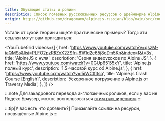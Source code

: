 ```yaml
---
title: Обучающие статьи и ролики
description: Список полезных русскоязычных ресурсов о фреймворке Alpine.js
origin: https://github.com/dragomano/alpinejs-russian/blob/main/src/content/docs/learning.mdx?plain=1
---
```



Устали от сухой теории и ищете практические примеры? Тогда эти ссылки могут вам пригодиться:

<CardGrid>
  <LinkCard
    title="Alpine Toolbox [English]"
    href="https://www.alpinetoolbox.com"
    description="Готовые примеры кода на Alpine.js"
  />
  <LinkCard
    title="Создание компонента Todos на Alpine.js"
    href="https://php.dragomano.ru/znakomstvo-s-populyarnymi-js-freymvorkami-chast-1/"
    description="Знакомство с современными JS фреймворками - Alpine.js"
  />
  <LinkCard
    title="Code Examples and Guides on Functionality with Alpine JS [English]"
    href="https://js.hyperui.dev"
    description="Уникальный ресурс с примерами готовых компонентов"
  />
</CardGrid>


<YouTubeGrid
  videos={[
    {
      href: 'https://www.youtube.com/watch?v=gszM-iaQMSs&list=PLFO2pzRBZxX2ZSfn-8W1d2e65j8oDm5Kn&index=1&t=3s',
      title: 'AlpineJS с нуля',
      description:
        'Серия видеоуроков по Alpine JS',
    },
    {
      href: 'https://www.youtube.com/watch?v=0GUp65155xY',
      title: 'Alpine.js полный курс',
      description: '1.5-часовой курс об Alpine.js',
    },
    {
      href: 'https://www.youtube.com/watch?v=r5iWCtfltso',
      title: 'Alpine.js Crash Course [English]',
      description: 'Ускоренное погружение в Alpine.js от Traversy Media',
    },
  ]}
/>

:::note
  Для закадрового перевода англоязычных роликов, если у вас не Яндекс Браузер, можно воспользоваться [этим расширением](https://github.com/ilyhalight/voice-over-translation).
:::

:::tip[У вас есть что добавить?]
  Присылайте ссылки на ресурсы, посвящённые Alpine.js
:::